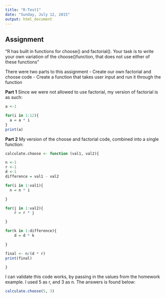 ```yaml
---
title: "R-Test1"
date: "Sunday, July 12, 2015"
output: html_document
---
```


Assignment
----------------------------------------------------------------------------

"R has built in functions for choose() and factorial(). Your task is to write your own variation of the choose()function, that does not use either of these functions"


There were two parts to this assignment
- Create our own factorial and choose code
- Create a function that takes user input and run it through the function

**Part 1**
Since we were not allowed to use factorial, my version of factorial is as such:

```r
a <-1

for(i in 1:12){
  a = a * i
}
print(a)
```


**Part 2**
My version of the choose and factorial code, combined into a single function:
```r
calculate.choose <- function (val1, val2){

n <-1
r <-1
d <-1
difference = val1 - val2

for(i in 1:val1){
  n = n * i

}

for(j in 1:val2){
	r = r * j

}

for(k in 1:difference){
	d = d * k

}

final <- n/(d * r)
print(final)

}
```

I can validate this code works, by passing in the values from the homework example. I used 5 as r, and 3 as n. The answers is found below:

```r
calculate.choose(5, 3)
```


